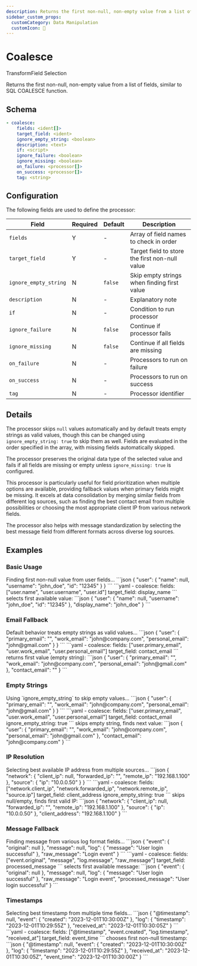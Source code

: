 ```yaml
---
description: Returns the first non-null, non-empty value from a list of fields
sidebar_custom_props:
  customCategory: Data Manipulation
  customIcon: 🔗
---
```


# Coalesce

<span className="theme-doc-version-badge badge badge--primary">Transform</span><span className="theme-doc-version-badge badge badge--secondary">Field Selection</span>

Returns the first non-null, non-empty value from a list of fields, similar to SQL COALESCE function.

## Schema

```yaml {2-3}
- coalesce:
    fields: <ident[]>
    target_field: <ident>
    ignore_empty_string: <boolean>
    description: <text>
    if: <script>
    ignore_failure: <boolean>
    ignore_missing: <boolean>
    on_failure: <processor[]>
    on_success: <processor[]>
    tag: <string>
```

## Configuration

The following fields are used to define the processor:

|Field|Required|Default|Description|
|---|---|---|---|
|`fields`|Y|-|Array of field names to check in order|
|`target_field`|Y|-|Target field to store the first non-null value|
|`ignore_empty_string`|N|`false`|Skip empty strings when finding first value|
|`description`|N|-|Explanatory note|
|`if`|N|-|Condition to run processor|
|`ignore_failure`|N|`false`|Continue if processor fails|
|`ignore_missing`|N|`false`|Continue if all fields are missing|
|`on_failure`|N|-|Processors to run on failure|
|`on_success`|N|-|Processors to run on success|
|`tag`|N|-|Processor identifier|

## Details

The processor skips `null` values automatically and by default treats empty strings as valid values, though this can be changed using `ignore_empty_string: true` to skip them as well. Fields are evaluated in the order specified in the array, with missing fields automatically skipped. 

The processor preserves the original data type of the selected value and fails if all fields are missing or empty unless `ignore_missing: true` is configured.

This processor is particularly useful for field prioritization when multiple options are available, providing fallback values when primary fields might be missing. It excels at data consolidation by merging similar fields from different log sources, such as finding the best contact email from multiple possibilities or choosing the most appropriate client IP from various network fields. 

The processor also helps with message standardization by selecting the best message field from different formats across diverse log sources.

## Examples

### Basic Usage

<ExampleGrid>
  <CommentCol>
    Finding first non-null value from user fields...
  </CommentCol>
  <CodeCol>
    ```json
    {
      "user": {
        "name": null,
        "username": "john_doe",
        "id": "12345"
      }
    }
    ```
    ```yaml
    - coalesce:
        fields: ["user.name", "user.username", "user.id"]
        target_field: display_name
    ```
  </CodeCol>
  <CommentCol>
    selects first available value:
  </CommentCol>
  <CodeCol>
    ```json
    {
      "user": {
        "name": null,
        "username": "john_doe",
        "id": "12345"
      },
      "display_name": "john_doe"
    }
    ```
  </CodeCol>
</ExampleGrid>

### Email Fallback

<ExampleGrid>
  <CommentCol>
    Default behavior treats empty strings as valid values...
  </CommentCol>
  <CodeCol>
    ```json
    {
      "user": {
        "primary_email": "",
        "work_email": "john@company.com",
        "personal_email": "john@gmail.com"
      }
    }
    ```
    ```yaml
    - coalesce:
        fields: ["user.primary_email", "user.work_email", "user.personal_email"]
        target_field: contact_email
    ```
  </CodeCol>
  <CommentCol>
    returns first value (empty string):
  </CommentCol>
  <CodeCol>
    ```json
    {
      "user": {
        "primary_email": "",
        "work_email": "john@company.com", 
        "personal_email": "john@gmail.com"
      },
      "contact_email": ""
    }
    ```
  </CodeCol>
</ExampleGrid>

### Empty Strings

<ExampleGrid>
  <CommentCol>
    Using `ignore_empty_string` to skip empty values...
  </CommentCol>
  <CodeCol>
    ```json
    {
      "user": {
        "primary_email": "",
        "work_email": "john@company.com",
        "personal_email": "john@gmail.com"
      }
    }
    ```
    ```yaml
    - coalesce:
        fields: ["user.primary_email", "user.work_email", "user.personal_email"]
        target_field: contact_email
        ignore_empty_string: true
    ```
  </CodeCol>
  <CommentCol>
    skips empty string, finds next value:
  </CommentCol>
  <CodeCol>
    ```json
    {
      "user": {
        "primary_email": "",
        "work_email": "john@company.com",
        "personal_email": "john@gmail.com"
      },
      "contact_email": "john@company.com"
    }
    ```
  </CodeCol>
</ExampleGrid>

### IP Resolution

<ExampleGrid>
  <CommentCol>
    Selecting best available IP address from multiple sources...
  </CommentCol>
  <CodeCol>
    ```json
    {
      "network": {
        "client_ip": null,
        "forwarded_ip": "",
        "remote_ip": "192.168.1.100"
      },
      "source": {
        "ip": "10.0.0.50"
      }
    }
    ```
    ```yaml
    - coalesce:
        fields: ["network.client_ip", "network.forwarded_ip", "network.remote_ip", "source.ip"]
        target_field: client_address
        ignore_empty_string: true
    ```
  </CodeCol>
  <CommentCol>
    skips null/empty, finds first valid IP:
  </CommentCol>
  <CodeCol>
    ```json
    {
      "network": {
        "client_ip": null,
        "forwarded_ip": "",
        "remote_ip": "192.168.1.100"
      },
      "source": {
        "ip": "10.0.0.50"
      },
      "client_address": "192.168.1.100"
    }
    ```
  </CodeCol>
</ExampleGrid>

### Message Fallback

<ExampleGrid>
  <CommentCol>
    Finding message from various log format fields...
  </CommentCol>
  <CodeCol>
    ```json
    {
      "event": {
        "original": null
      },
      "message": null,
      "log": {
        "message": "User login successful"
      },
      "raw_message": "Login event"
    }
    ```
    ```yaml
    - coalesce:
        fields: ["event.original", "message", "log.message", "raw_message"]
        target_field: processed_message
    ```
  </CodeCol>
  <CommentCol>
    selects first available message:
  </CommentCol>
  <CodeCol>
    ```json
    {
      "event": {
        "original": null
      },
      "message": null,
      "log": {
        "message": "User login successful"
      },
      "raw_message": "Login event",
      "processed_message": "User login successful"
    }
    ```
  </CodeCol>
</ExampleGrid>

### Timestamps

<ExampleGrid>
  <CommentCol>
    Selecting best timestamp from multiple time fields...
  </CommentCol>
  <CodeCol>
    ```json
    {
      "@timestamp": null,
      "event": {
        "created": "2023-12-01T10:30:00Z"
      },
      "log": {
        "timestamp": "2023-12-01T10:29:55Z"
      },
      "received_at": "2023-12-01T10:30:05Z"
    }
    ```
    ```yaml
    - coalesce:
        fields: ["@timestamp", "event.created", "log.timestamp", "received_at"]
        target_field: event_time
    ```
  </CodeCol>
  <CommentCol>
    chooses first non-null timestamp:
  </CommentCol>
  <CodeCol>
    ```json
    {
      "@timestamp": null,
      "event": {
        "created": "2023-12-01T10:30:00Z"
      },
      "log": {
        "timestamp": "2023-12-01T10:29:55Z"
      },
      "received_at": "2023-12-01T10:30:05Z",
      "event_time": "2023-12-01T10:30:00Z"
    }
    ```
  </CodeCol>
</ExampleGrid>

